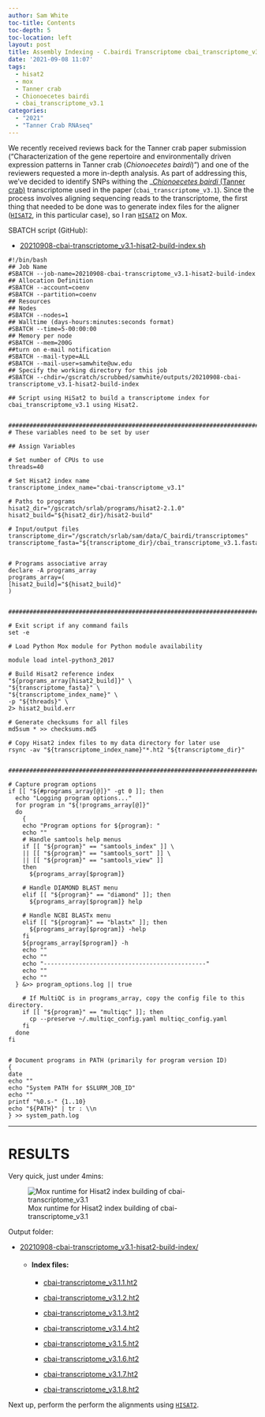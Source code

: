 ```yaml
---
author: Sam White
toc-title: Contents
toc-depth: 5
toc-location: left
layout: post
title: Assembly Indexing - C.bairdi Transcriptome cbai_transcriptome_v3.1.fasta with Hisat2 on Mox
date: '2021-09-08 11:07'
tags: 
  - hisat2
  - mox
  - Tanner crab
  - Chionoecetes bairdi
  - cbai_transcriptome_v3.1
categories: 
  - "2021"
  - "Tanner Crab RNAseq"
---
```

We recently received reviews back for the Tanner crab paper submission ("Characterization of the gene repertoire and environmentally driven expression patterns in Tanner crab (_Chionoecetes bairdi_)") and one of the reviewers requested a more in-depth analysis. As part of addressing this, we've decided to identify SNPs withing the _[_Chionoecetes bairdi_ (Tanner crab)](http://en.wikipedia.org/wiki/Chionoecetes_bairdi) transcriptome used in the paper (`cbai_transcriptome_v3.1`). Since the process involves aligning sequencing reads to the transcriptome, the first thing that needed to be done was to generate index files for the aligner ([`HISAT2`](https://daehwankimlab.github.io/hisat2/), in this particular case), so I ran [`HISAT2`](https://daehwankimlab.github.io/hisat2/) on Mox.

SBATCH script (GitHub):

- [20210908-cbai-transcriptome_v3.1-hisat2-build-index.sh](https://github.com/RobertsLab/sams-notebook/blob/master/sbatch_scripts/20210908-cbai-transcriptome_v3.1-hisat2-build-index.sh)

```shell
#!/bin/bash
## Job Name
#SBATCH --job-name=20210908-cbai-transcriptome_v3.1-hisat2-build-index
## Allocation Definition
#SBATCH --account=coenv
#SBATCH --partition=coenv
## Resources
## Nodes
#SBATCH --nodes=1
## Walltime (days-hours:minutes:seconds format)
#SBATCH --time=5-00:00:00
## Memory per node
#SBATCH --mem=200G
##turn on e-mail notification
#SBATCH --mail-type=ALL
#SBATCH --mail-user=samwhite@uw.edu
## Specify the working directory for this job
#SBATCH --chdir=/gscratch/scrubbed/samwhite/outputs/20210908-cbai-transcriptome_v3.1-hisat2-build-index

## Script using HiSat2 to build a transcriptome index for cbai_transcriptome_v3.1 using Hisat2.


###################################################################################
# These variables need to be set by user

## Assign Variables

# Set number of CPUs to use
threads=40

# Set Hisat2 index name
transcriptome_index_name="cbai-transcriptome_v3.1"

# Paths to programs
hisat2_dir="/gscratch/srlab/programs/hisat2-2.1.0"
hisat2_build="${hisat2_dir}/hisat2-build"

# Input/output files
transcriptome_dir="/gscratch/srlab/sam/data/C_bairdi/transcriptomes"
transcriptome_fasta="${transcriptome_dir}/cbai_transcriptome_v3.1.fasta"


# Programs associative array
declare -A programs_array
programs_array=(
[hisat2_build]="${hisat2_build}"
)


###################################################################################################

# Exit script if any command fails
set -e

# Load Python Mox module for Python module availability

module load intel-python3_2017

# Build Hisat2 reference index
"${programs_array[hisat2_build]}" \
"${transcriptome_fasta}" \
"${transcriptome_index_name}" \
-p "${threads}" \
2> hisat2_build.err

# Generate checksums for all files
md5sum * >> checksums.md5

# Copy Hisat2 index files to my data directory for later use
rsync -av "${transcriptome_index_name}"*.ht2 "${transcriptome_dir}"


#######################################################################################################

# Capture program options
if [[ "${#programs_array[@]}" -gt 0 ]]; then
  echo "Logging program options..."
  for program in "${!programs_array[@]}"
  do
    {
    echo "Program options for ${program}: "
    echo ""
    # Handle samtools help menus
    if [[ "${program}" == "samtools_index" ]] \
    || [[ "${program}" == "samtools_sort" ]] \
    || [[ "${program}" == "samtools_view" ]]
    then
      ${programs_array[$program]}

    # Handle DIAMOND BLAST menu
    elif [[ "${program}" == "diamond" ]]; then
      ${programs_array[$program]} help

    # Handle NCBI BLASTx menu
    elif [[ "${program}" == "blastx" ]]; then
      ${programs_array[$program]} -help
    fi
    ${programs_array[$program]} -h
    echo ""
    echo ""
    echo "----------------------------------------------"
    echo ""
    echo ""
  } &>> program_options.log || true

    # If MultiQC is in programs_array, copy the config file to this directory.
    if [[ "${program}" == "multiqc" ]]; then
      cp --preserve ~/.multiqc_config.yaml multiqc_config.yaml
    fi
  done
fi


# Document programs in PATH (primarily for program version ID)
{
date
echo ""
echo "System PATH for $SLURM_JOB_ID"
echo ""
printf "%0.s-" {1..10}
echo "${PATH}" | tr : \\n
} >> system_path.log
```


---

# RESULTS

Very quick, just under 4mins:

![Mox runtime for Hisat2 index building of cbai-transcriptome_v3.1](https://github.com/RobertsLab/sams-notebook/blob/master/images/screencaps/20210908-cbai-transcriptome_v3.1-hisat2-build-index_runtime.png?raw=true)

Output folder:

- [20210908-cbai-transcriptome_v3.1-hisat2-build-index/](https://gannet.fish.washington.edu/Atumefaciens/20210908-cbai-transcriptome_v3.1-hisat2-build-index/)

  - #### Index files:

    - [cbai-transcriptome_v3.1.1.ht2](https://gannet.fish.washington.edu/Atumefaciens/20210908-cbai-transcriptome_v3.1-hisat2-build-index/cbai-transcriptome_v3.1.1.ht2)

    - [cbai-transcriptome_v3.1.2.ht2](https://gannet.fish.washington.edu/Atumefaciens/20210908-cbai-transcriptome_v3.1-hisat2-build-index/cbai-transcriptome_v3.1.2.ht2)

    - [cbai-transcriptome_v3.1.3.ht2](https://gannet.fish.washington.edu/Atumefaciens/20210908-cbai-transcriptome_v3.1-hisat2-build-index/cbai-transcriptome_v3.1.3.ht2)

    - [cbai-transcriptome_v3.1.4.ht2](https://gannet.fish.washington.edu/Atumefaciens/20210908-cbai-transcriptome_v3.1-hisat2-build-index/cbai-transcriptome_v3.1.4.ht2)

    - [cbai-transcriptome_v3.1.5.ht2](https://gannet.fish.washington.edu/Atumefaciens/20210908-cbai-transcriptome_v3.1-hisat2-build-index/cbai-transcriptome_v3.1.5.ht2)

    - [cbai-transcriptome_v3.1.6.ht2](https://gannet.fish.washington.edu/Atumefaciens/20210908-cbai-transcriptome_v3.1-hisat2-build-index/cbai-transcriptome_v3.1.6.ht2)

    - [cbai-transcriptome_v3.1.7.ht2](https://gannet.fish.washington.edu/Atumefaciens/20210908-cbai-transcriptome_v3.1-hisat2-build-index/cbai-transcriptome_v3.1.7.ht2)

    - [cbai-transcriptome_v3.1.8.ht2](https://gannet.fish.washington.edu/Atumefaciens/20210908-cbai-transcriptome_v3.1-hisat2-build-index/cbai-transcriptome_v3.1.8.ht2)

Next up, perform the perform the alignments using [`HISAT2`](https://daehwankimlab.github.io/hisat2/).

